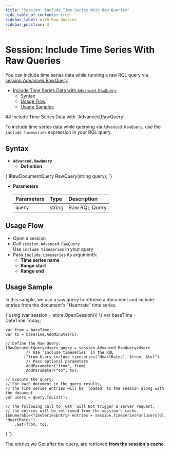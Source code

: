 ```yaml
---
title: "Session: Include Time Series With Raw Queries"
hide_table_of_contents: true
sidebar_label: With Raw Queries
sidebar_position: 3
---
```



# Session: Include Time Series With Raw Queries
<Admonition type="note" title="Note">

You can include time series data while running a raw RQL query 
via [session.Advanced.RawQuery](../../../../../client-api/session/querying/how-to-query.mdx#sessionadvancedrawquery).  

* [Include Time Series Data with `Advanced.RawQuery`](../../../../../document-extensions/timeseries/client-api/session/include/with-raw-queries.mdx#include-time-series-data-with-advancedrawquery)  
   * [Syntax](../../../../../document-extensions/timeseries/client-api/session/include/with-raw-queries.mdx#syntax)  
   * [Usage Flow](../../../../../document-extensions/timeseries/client-api/session/include/with-raw-queries.mdx#usage-flow)  
   * [Usage Samples](../../../../../document-extensions/timeseries/client-api/session/include/with-raw-queries.mdx#usage-sample)  

</Admonition>
## Include Time Series Data with `Advanced.RawQuery`

To include time series data while querying via `Advanced.RawQuery`, 
use the `include timeseries` expression in your RQL query.  



## Syntax

* **`Advanced.RawQuery`**  
   * **Definition**  
<TabItem value="RawQuery-definition" label="RawQuery-definition">
<CodeBlock language="csharp">
{`IRawDocumentQuery<T> RawQuery<T>(string query);
`}
</CodeBlock>
</TabItem>

   * **Parameters**  

        | Parameters | Type | Description |
        |:-------------|:-------------|:-------------|
        | `query` | string | Raw RQL Query |



## Usage Flow

* Open a session  
* Call `session.Advanced.RawQuery`  
  Use `include timeseries` in your query  
* Pass `include timeseries` its arguments:  
   * **Time series name**  
   * **Range start**  
   * **Range end**  



## Usage Sample

In this sample, we use a raw query to retrieve a document 
and include entries from the document's "Heartrate" time series.  

<TabItem value="timeseries_region_Raw-Query-Document-And-Include-TimeSeries" label="timeseries_region_Raw-Query-Document-And-Include-TimeSeries">
<CodeBlock language="csharp">
{`using (var session = store.OpenSession())
\{
    var baseTime = DateTime.Today;

    var from = baseTime;
    var to = baseTime.AddMinutes(5);

    // Define the Raw Query:
    IRawDocumentQuery<User> query = session.Advanced.RawQuery<User>
             // Use 'include timeseries' in the RQL
            ("from Users include timeseries('HeartRates', $from, $to)")
             // Pass optional parameters
            .AddParameter("from", from)
            .AddParameter("to", to);

    // Execute the query:
    // For each document in the query results,
    // the time series entries will be 'loaded' to the session along with the document
    var users = query.ToList();

    // The following call to 'Get' will Not trigger a server request,
    // the entries will be retrieved from the session's cache.
    IEnumerable<TimeSeriesEntry> entries = session.TimeSeriesFor(users[0], "HeartRates")
        .Get(from, to);
\}
`}
</CodeBlock>
</TabItem>

The entries we Get after the query, are retrieved 
**from the session's cache**.  



